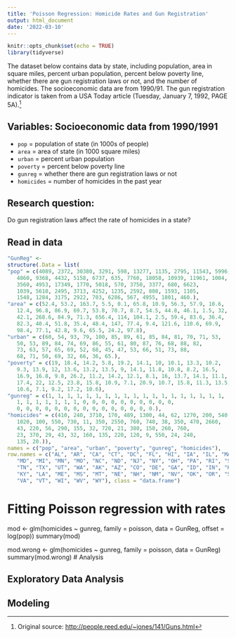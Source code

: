 ```yaml
---
title: 'Poisson Regression: Homicide Rates and Gun Registration'
output: html_document
date: '2022-03-10'
---
```


```r
knitr::opts_chunk$set(echo = TRUE)
library(tidyverse)
```

The dataset below contains data by state, including population,
area in square miles, percent urban population, percent below poverty line,
whether there are gun registration laws or not, and the number of homicides.
The socioeconomic data are from 1990/91.
The gun registration indicator is taken from a USA Today article
(Tuesday, January 7, 1992, PAGE 5A).^[Original source: [http://people.reed.edu/~jones/141/Guns.html](http://people.reed.edu/~jones/141/Guns.html)]

## Variables: Socioeconomic data from 1990/1991

- `pop` = population of state (in 1000s of people)
- `area` = area of state (in 1000 square miles)
- `urban` = percent urban population
- `poverty` = percent below poverty line
- `gunreg` = whether there are gun registration laws or not
- `homicides` = number of homicides in the past year


## Research question:

Do gun registration laws affect the rate of homicides in a state?

## Read in data
```r
"GunReg" <- 
structure(.Data = list(
"pop" = c(4089, 2372, 30380, 3291, 598, 13277, 1135, 2795, 11543, 5996, 
   4860, 9368, 4432, 5158, 6737, 635, 7760, 18058, 10939, 11961, 1004,
   3560, 4953, 17349, 1770, 5018, 570, 3750, 3377, 680, 6623,
   1039, 5610, 2495, 3713, 4252, 1235, 2592, 808, 1593, 1105,
   1548, 1284, 3175, 2922, 703, 6286, 567, 4955, 1801, 460.), 
"area" = c(52.4, 53.2, 163.7, 5.5, 0.1, 65.8, 10.9, 56.3, 57.9, 10.6, 
   12.4, 96.8, 86.9, 69.7, 53.8, 70.7, 8.7, 54.5, 44.8, 46.1, 1.5, 32, 
   42.1, 268.6, 84.9, 71.3, 656.4, 114, 104.1, 2.5, 59.4, 83.6, 36.4, 
   82.3, 40.4, 51.8, 35.4, 48.4, 147, 77.4, 9.4, 121.6, 110.6, 69.9, 
   98.4, 77.1, 42.8, 9.6, 65.5, 24.2, 97.8), 
"urban" = c(60, 54, 93, 79, 100, 85, 89, 61, 85, 84, 81, 70, 71, 53, 
   50, 53, 89, 84, 74, 69, 86, 55, 61, 80, 87, 76, 68, 88, 82,
   73, 63, 57, 65, 69, 52, 68, 45, 47, 53, 66, 51, 73, 88,
   68, 71, 50, 69, 32, 66, 36, 65.), 
"poverty" = c(19, 18.4, 14.2, 5.8, 19.2, 14.1, 10, 10.1, 13.3, 10.2, 
   9.3, 13.9, 12, 13.6, 13.2, 13.5, 9, 14.1, 11.8, 10.8, 8.2, 16.5, 
   16.9, 16.8, 9.8, 26.2, 11.2, 14.2, 12.1, 8.1, 16, 13.7, 14.1, 11.1, 
   17.4, 22, 12.5, 23.8, 15.8, 10.9, 7.1, 20.9, 10.7, 15.8, 11.3, 13.5, 
   10.6, 7.1, 9.2, 17.2, 10.6), 
"gunreg" = c(1, 1, 1, 1, 1, 1, 1, 1, 1, 1, 1, 1, 1, 1, 1, 1, 1, 1, 1,
   1, 1, 1, 1, 1, 1, 1, 0, 0, 0, 0, 0, 0, 0, 0, 0, 0,
   0, 0, 0, 0, 0, 0, 0, 0, 0, 0, 0, 0, 0, 0, 0.), 
"homicides" = c(410, 240, 3710, 170, 489, 1300, 44, 62, 1270, 200, 540, 
   1020, 100, 550, 730, 11, 350, 2550, 760, 740, 38, 350, 470, 2660,
   43, 220, 56, 290, 155, 32, 720, 21, 380, 150, 260, 760,
   23, 370, 29, 43, 32, 160, 135, 220, 120, 9, 550, 24, 240,
   135, 20.)), 
names = c("pop", "area", "urban", "poverty", "gunreg", "homicides"), 
row.names = c("AL", "AR", "CA", "CT", "DC", "FL", "HI", "IA", "IL", "MA", 
   "MD", "MI", "MN", "MO", "NC", "ND", "NJ", "NY", "OH", "PA", "RI", "SC", 
   "TN", "TX", "UT", "WA", "AK", "AZ", "CO", "DE", "GA", "ID", "IN", "KS", 
   "KY", "LA", "ME", "MS", "MT", "NE", "NH", "NM", "NV", "OK", "OR", "SD", 
   "VA", "VT", "WI", "WV", "WY"), class = "data.frame")
```


# Fitting Poisson regression with rates

mod <- glm(homicides ~ gunreg, family = poisson, data = GunReg,
offset = log(pop))
summary(mod)

mod.wrong <- glm(homicides ~ gunreg, family = poisson, data = GunReg)
summary(mod.wrong)
# Analysis

## Exploratory Data Analysis


## Modeling

